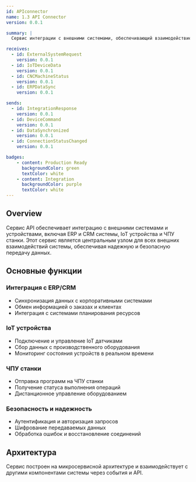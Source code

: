 ```yaml
---
id: APIconnector
name: 1.3 API Connector
version: 0.0.1

summary: |
  Сервис интеграции с внешними системами, обеспечивающий взаимодействие с ERP, CRM, IoT устройствами и ЧПУ станками

receives:
  - id: ExternalSystemRequest
    version: 0.0.1
  - id: IoTDeviceData
    version: 0.0.1
  - id: CNCMachineStatus
    version: 0.0.1
  - id: ERPDataSync
    version: 0.0.1

sends:
  - id: IntegrationResponse
    version: 0.0.1
  - id: DeviceCommand
    version: 0.0.1
  - id: DataSynchronized
    version: 0.0.1
  - id: ConnectionStatusChanged
    version: 0.0.1

badges:
    - content: Production Ready
      backgroundColor: green
      textColor: white
    - content: Integration
      backgroundColor: purple
      textColor: white
---
```


## Overview

Сервис API обеспечивает интеграцию с внешними системами и устройствами, включая ERP и CRM системы, IoT устройства и ЧПУ станки. Этот сервис является центральным узлом для всех внешних взаимодействий системы, обеспечивая надежную и безопасную передачу данных.

<NodeGraph />

## Основные функции

### Интеграция с ERP/CRM
- Синхронизация данных с корпоративными системами
- Обмен информацией о заказах и клиентах
- Интеграция с системами планирования ресурсов

### IoT устройства
- Подключение и управление IoT датчиками
- Сбор данных с производственного оборудования
- Мониторинг состояния устройств в реальном времени

### ЧПУ станки
- Отправка программ на ЧПУ станки
- Получение статуса выполнения операций
- Дистанционное управление оборудованием

### Безопасность и надежность
- Аутентификация и авторизация запросов
- Шифрование передаваемых данных
- Обработка ошибок и восстановление соединений

## Архитектура

Сервис построен на микросервисной архитектуре и взаимодействует с другими компонентами системы через события и API.

<EntityMap id="APIconnector" />
